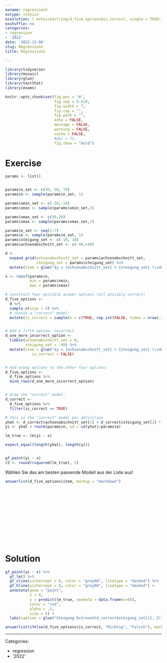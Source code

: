 ```yaml
---
exname: regression2
extype: schoice
exsolution: r mchoice2string(d_five_options$is_correct, single = TRUE)
exshuffle: no
categories:
- regression
- '2022'
date: '2022-12-06'
slug: Regression2
title: Regression2

---
```



<!-- based on Karsten Luebke et al. -->



```r
library(tidyverse)
library(mosaic)
library(glue)
library(testthat)
library(exams)
```


```r
knitr::opts_chunk$set(fig.pos = 'H',
                      fig.asp = 0.618,
                      fig.width = 7,
                      fig.cap = "", 
                      fig.path = "",
                      echo = FALSE,
                      message = FALSE,
                      warning = FALSE,
                      cache = FALSE,
                      #dpi = 72,
                      fig.show = "hold")
```




# Exercise


```r

params <- list()


params$n_set <- c(30, 50, 70)
params$n <- sample(params$n_set, 1)

params$xmin_set <- c(-20,-10)
params$xmin <- sample(params$xmin_set,1)

params$xmax_set <- c(10,20)
params$xmax <- sample(params$xmax_set,1)

params$e_set <- seq(1:7)
params$e <- sample(params$e_set, 1)
params$steigung_set <- c(-10, 10)
params$achsenabschnitt_set <- c(-40,+40)

```



```r
d <- 
  expand_grid(achsenabschnitt_set = params$achsenabschnitt_set,
              steigung_set = params$steigung_set) %>% 
  mutate(item = glue("$y = {achsenabschnitt_set} + {steigung_set} \\cdot x + \\epsilon$")) 


```

```r
x <- runif(params$n, 
           min = params$xmin, 
           max = params$xmax)

# construct four possible answer options (all possibly correct)
d_five_options <-
  d %>% 
  sample_n(size = 4) %>% 
  # choose a "correct" model:
  mutate(is_correct = sample(x = c(TRUE, rep.int(FALSE, times = nrow(.)-1))))


# Add a fifth option, incorrect
d_one_more_incorrect_option <- 
  tibble(achsenabschnitt_set = 0,
         steigung_set = -40) %>% 
  mutate(item = glue("$y = {achsenabschnitt_set} + {steigung_set} \\cdot x + \\epsilon$"),
            is_correct = FALSE)


# Add wrong options to the other four options:
d_five_options <-
  d_five_options %>% 
  bind_rows(d_one_more_incorrect_option)


# draw the "correct" model:
d_correct <- 
  d_five_options %>% 
  filter(is_correct == TRUE)


```



```r
# this is the "correct" model per definition
yhat <- d_correct$achsenabschnitt_set[1] + d_correct$steigung_set[1] * x
yi <- yhat + rnorm(params$n, sd = sd(yhat)/params$e)

lm_true <- lm(yi ~ x)

expect_equal(length(yhat), length(yi))


gf_point(yi ~ x)
r2 <- round(rsquared(lm_true), 2)
```





Wählen Sie das am besten passende Modell aus der Liste aus!

```r
answerlist(d_five_options$item, markup = "markdown")
```



</br>
</br>
</br>
</br>
</br>
</br>
</br>
</br>
</br>
</br>

# Solution



```r
gf_point(yi ~ x) %>% 
  gf_lm() %>% 
  gf_vline(xintercept = 0, color = "grey60", linetype = "dashed") %>% 
  gf_hline(yintercept = 0, color = "grey60", linetype = "dashed") +
  annotate(geom = "point",
           x = 0,
           y = predict(lm_true, newdata = data.frame(x=0)),
           color = "red",
           alpha = .5,
           size = 5) +
  labs(caption = glue("Steigung b={round(d_correct$steigung_set[1], 2)}"))
```



```r
answerlist(ifelse(d_five_options$is_correct, "Richtig", "Falsch"), markup = "markdown")
```






---

Categories: 

- regression
- '2022'


